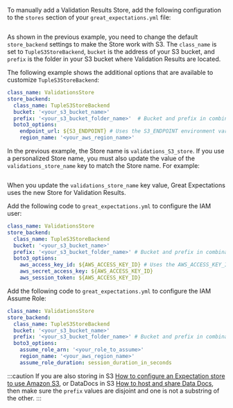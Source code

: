 
To manually add a Validation Results Store, add the following configuration to the `stores` section of your `great_expectations.yml` file:

```python name="tests/integration/docusaurus/deployment_patterns/aws_cloud_storage_pandas.py new_validations_store"
```

As shown in the previous example, you need to change the default ``store_backend`` settings to make the Store work with S3.  The ``class_name`` is set to ``TupleS3StoreBackend``, ``bucket`` is the address of your S3 bucket, and ``prefix`` is the folder in your S3 bucket where Validation Results are located.

The following example shows the additional options that are available to customize `TupleS3StoreBackend`:

```yaml title="File contents: great_expectations.yml"
class_name: ValidationsStore
store_backend:
  class_name: TupleS3StoreBackend
  bucket: '<your_s3_bucket_name>'
  prefix: '<your_s3_bucket_folder_name>'  # Bucket and prefix in combination must be unique across all stores
  boto3_options:
    endpoint_url: ${S3_ENDPOINT} # Uses the S3_ENDPOINT environment variable to determine which endpoint to use.
    region_name: '<your_aws_region_name>'
```
In the previous example, the Store name is ``validations_S3_store``. If you use a personalized Store name, you must also update the value of the `validations_store_name` key to match the Store name. For example:

```python name="tests/integration/docusaurus/deployment_patterns/aws_cloud_storage_pandas.py set_new_validations_store"
```
When you update the `validations_store_name` key value, Great Expectations uses the new Store for Validation Results.

Add the following code to `great_expectations.yml` to configure the IAM user:

```yaml title="File contents: great_expectations.yml"
class_name: ValidationsStore
store_backend:
  class_name: TupleS3StoreBackend
  bucket: '<your_s3_bucket_name>'
  prefix: '<your_s3_bucket_folder_name>' # Bucket and prefix in combination must be unique across all stores
  boto3_options:
    aws_access_key_id: ${AWS_ACCESS_KEY_ID} # Uses the AWS_ACCESS_KEY_ID environment variable to get aws_access_key_id.
    aws_secret_access_key: ${AWS_ACCESS_KEY_ID}
    aws_session_token: ${AWS_ACCESS_KEY_ID}
```

Add the following code to `great_expectations.yml` to configure the IAM Assume Role:

```yaml title="File contents: great_expectations.yml"
class_name: ValidationsStore
store_backend:
  class_name: TupleS3StoreBackend
  bucket: '<your_s3_bucket_name>'
  prefix: '<your_s3_bucket_folder_name>' # Bucket and prefix in combination must be unique across all stores
  boto3_options:
    assume_role_arn: '<your_role_to_assume>'
    region_name: '<your_aws_region_name>'
    assume_role_duration: session_duration_in_seconds
```

:::caution
If you are also storing <TechnicalTag tag="expectation" text="Expectations" /> in S3 [How to configure an Expectation store to use Amazon S3](../configure_expectation_stores.md), or DataDocs in S3 [How to host and share Data Docs](../../configuring_data_docs/host_and_share_data_docs.md), then make sure the ``prefix`` values are disjoint and one is not a substring of the other.
:::

